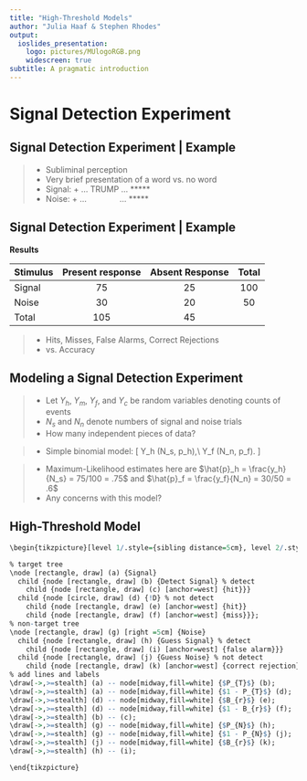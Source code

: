 ```yaml
---
title: "High-Threshold Models"
author: "Julia Haaf & Stephen Rhodes"
output:
  ioslides_presentation:
    logo: pictures/MUlogoRGB.png
    widescreen: true
subtitle: A pragmatic introduction 
---
```


# Signal Detection Experiment

## Signal Detection Experiment | Example

>- Subliminal perception
>- Very brief presentation of a word vs. no word
>- Signal: + ... TRUMP ... *****
>- Noise: + ... &emsp; &emsp; &emsp; ... *****

## Signal Detection Experiment | Example

**Results**

| Stimulus | Present response | Absent Response | Total | 
|:------|:-----:|:---------:|:------:| 
|   Signal  |  75  |    25   |    100  | 
|  Noise  |  30 |   20   |   50  | 
|  Total  |  105 |   45   |     | 

>- Hits, Misses, False Alarms, Correct Rejections
>- vs. Accuracy

## Modeling a Signal Detection Experiment

>- Let $Y_h$, $Y_m$, $Y_f$, and $Y_c$ be random variables denoting counts of events
>- $N_s$ and $N_n$ denote numbers of signal and noise trials
>- How many independent pieces of data?

>- Simple binomial model:
\[
Y_h \sim \mbox{Binomial}(N_s, p_h),\\
Y_f \sim \mbox{Binomial}(N_n, p_f).
\]

>- Maximum-Likelihood estimates here are $\hat{p}_h = \frac{y_h}{N_s} = 75/100 = .75$ and $\hat{p}_f = \frac{y_f}{N_n} = 30/50 = .6$
>- Any concerns with this model?

## High-Threshold Model 

```r
\begin{tikzpicture}[level 1/.style={sibling distance=5cm}, level 2/.style={sibling distance=6cm}, grow=right, yscale=-1]

% target tree
\node [rectangle, draw] (a) {Signal}
  child {node [rectangle, draw] (b) {Detect Signal} % detect
    child {node [rectangle, draw] (c) [anchor=west] {hit}}}
  child {node [circle, draw] (d) {!D} % not detect
    child {node [rectangle, draw] (e) [anchor=west] {hit}}
    child {node [rectangle, draw] (f) [anchor=west] {miss}}};
% non-target tree    
\node [rectangle, draw] (g) [right =5cm] {Noise}
  child {node [rectangle, draw] (h) {Guess Signal} % detect
    child {node [rectangle, draw] (i) [anchor=west] {false alarm}}}
  child {node [rectangle, draw] (j) {Guess Noise} % not detect
    child {node [rectangle, draw] (k) [anchor=west] {correct rejection}}};
% add lines and labels
\draw[->,>=stealth] (a) -- node[midway,fill=white] {$P_{T}$} (b);
\draw[->,>=stealth] (a) -- node[midway,fill=white] {$1 - P_{T}$} (d);
\draw[->,>=stealth] (d) -- node[midway,fill=white] {$B_{r}$} (e);
\draw[->,>=stealth] (d) -- node[midway,fill=white] {$1 - B_{r}$} (f);
\draw[->,>=stealth] (b) -- (c);
\draw[->,>=stealth] (g) -- node[midway,fill=white] {$P_{N}$} (h);
\draw[->,>=stealth] (g) -- node[midway,fill=white] {$1 - P_{N}$} (j);
\draw[->,>=stealth] (j) -- node[midway,fill=white] {$B_{r}$} (k);
\draw[->,>=stealth] (h) -- (i);

\end{tikzpicture}

```
